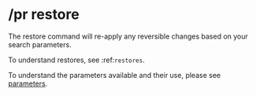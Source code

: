 
# /pr restore

<Command command="restore" alias="rs" />

The restore command will re-apply any reversible changes based on your search parameters.

To understand restores, see :ref:`restores`.

To understand the parameters available and their use, please see [parameters](/parameters).
